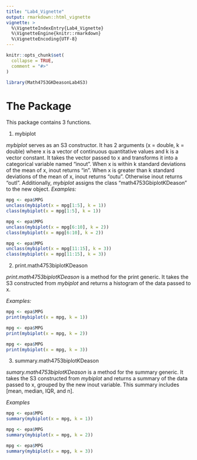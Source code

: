 ```yaml
---
title: "Lab4_Vignette"
output: rmarkdown::html_vignette
vignette: >
  %\VignetteIndexEntry{Lab4_Vignette}
  %\VignetteEngine{knitr::rmarkdown}
  %\VignetteEncoding{UTF-8}
---
```


```r
knitr::opts_chunk$set(
  collapse = TRUE,
  comment = "#>"
)
```

```r
library(Math4753GKDeasonLab4S3)
```


# The Package

This package contains 3 functions. 

  1. mybiplot
  
   _mybiplot_ serves as an S3 constructor. It has 2 arguments (x = double, k = double) where x is a vector of continuous quantitative values and k is a vector constant. It takes the vector passed to x and transforms it into a categorical variable named "inout". When x is within k standard deviations of the mean of x, inout returns "in". When x is greater than k standard deviations of the mean of x, inout returns "outu". Otherwise inout returns "outl". Additionally, _mybiplot_ assigns the class "math4753GbiplotKDeason" to the new object.
    _Examples:_
```r
mpg <- epa$MPG
unclass(mybiplot(x = mpg[1:5], k = 1))
class(mybiplot(x = mpg[1:5], k = 1))
```

```r
mpg <- epa$MPG
unclass(mybiplot(x = mpg[6:10], k = 2))
class(mybiplot(x = mpg[6:10], k = 2))
```
```r
mpg <- epa$MPG
unclass(mybiplot(x = mpg[11:15], k = 3))
class(mybiplot(x = mpg[11:15], k = 3))
```

    
    
  2. print.math4753biplotKDeason
  
  _print.math4753biplotKDeason_ is a method for the print generic. It takes the S3 constructed from _mybiplot_ and returns a histogram of the data passed to x.
  
  _Examples:_
```r
mpg <- epa$MPG
print(mybiplot(x = mpg, k = 1))
```

```r
mpg <- epa$MPG
print(mybiplot(x = mpg, k = 2))
```

```r
mpg <- epa$MPG
print(mybiplot(x = mpg, k = 3))
```
      
      
  3. summary.math4753biplotKDeason
  
  _sumary.math4753biplotKDeason_ is a method for the summary generic. It takes the S3 constructed from _mybiplot_ and returns a summary of the data passed to x, grouped by the new inout variable. This summary includes [mean, median, IQR, and n].
  
  _Examples_
```r
mpg <- epa$MPG
summary(mybiplot(x = mpg, k = 1))
```

```r
mpg <- epa$MPG
summary(mybiplot(x = mpg, k = 2))
```

```r
mpg <- epa$MPG
summary(mybiplot(x = mpg, k = 3))
```
